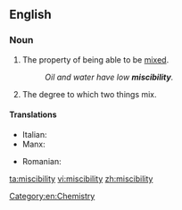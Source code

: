 ==English==

===Noun===
{{en-noun|miscibilities|-}}

# The property of being able to be [[mix]]ed.
#: ''Oil and water have low '''miscibility'''.''
# The degree to which two things mix.

====Translations====
{{trans-top|the property of being able to be mixed}}
* Italian: {{t-|it|miscibilità|f}}
* Manx: {{t-|gv|so-vestaght|f}}
{{trans-mid}}
* Romanian: {{t-|ro|miscibilitate|f}}
{{trans-bottom}}

[[Category:en:Chemistry]]

[[ta:miscibility]]
[[vi:miscibility]]
[[zh:miscibility]]